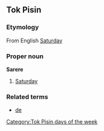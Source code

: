 ==Tok Pisin==
===Etymology===
From English [[Saturday]]

===Proper noun===
'''Sarere'''
#[[Saturday]]

===Related terms===
*[[de]]

[[Category:Tok Pisin days of the week]]